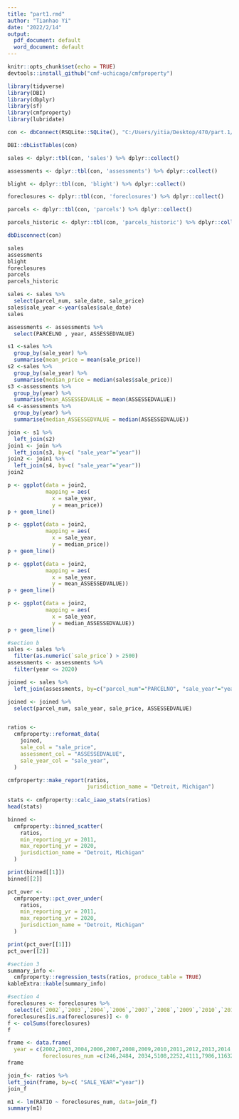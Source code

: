 ```yaml
---
title: "part1.rmd"
author: "Tianhao Yi"
date: "2022/2/14"
output:
  pdf_document: default
  word_document: default
---
```


```r
knitr::opts_chunk$set(echo = TRUE)
devtools::install_github("cmf-uchicago/cmfproperty")

library(tidyverse)
library(DBI)
library(dbplyr)
library(sf)
library(cmfproperty)
library(lubridate)
```


```r
con <- dbConnect(RSQLite::SQLite(), "C:/Users/yitia/Desktop/470/part.1/detroit.sqlite")

DBI::dbListTables(con)

sales <- dplyr::tbl(con, 'sales') %>% dplyr::collect()

assessments <- dplyr::tbl(con, 'assessments') %>% dplyr::collect()

blight <- dplyr::tbl(con, 'blight') %>% dplyr::collect()

foreclosures <- dplyr::tbl(con, 'foreclosures') %>% dplyr::collect()

parcels <- dplyr::tbl(con, 'parcels') %>% dplyr::collect()

parcels_historic <- dplyr::tbl(con, 'parcels_historic') %>% dplyr::collect()

dbDisconnect(con)

sales
assessments
blight
foreclosures
parcels
parcels_historic
```



```r
sales <- sales %>% 
  select(parcel_num, sale_date, sale_price) 
sales$sale_year <-year(sales$sale_date)
sales

assessments <- assessments %>% 
  select(PARCELNO , year, ASSESSEDVALUE)

s1 <-sales %>%
  group_by(sale_year) %>%
  summarise(mean_price = mean(sale_price))
s2 <-sales %>%
  group_by(sale_year) %>%
  summarise(median_price = median(sales$sale_price))
s3 <-assessments %>%
  group_by(year) %>%
  summarise(mean_ASSESSEDVALUE = mean(ASSESSEDVALUE))
s4 <-assessments %>%
  group_by(year) %>%
  summarise(median_ASSESSEDVALUE = median(ASSESSEDVALUE))
```
```r
join <- s1 %>% 
  left_join(s2)
join1 <- join %>% 
  left_join(s3, by=c( "sale_year"="year"))
join2 <- join1 %>% 
  left_join(s4, by=c( "sale_year"="year"))
join2
```



```r
p <- ggplot(data = join2,
            mapping = aes(
              x = sale_year,
              y = mean_price))
p + geom_line()
```


```r
p <- ggplot(data = join2,
            mapping = aes(
              x = sale_year,
              y = median_price))
p + geom_line()
```

```r
p <- ggplot(data = join2,
            mapping = aes(
              x = sale_year,
              y = mean_ASSESSEDVALUE))
p + geom_line()
```


```r
p <- ggplot(data = join2,
            mapping = aes(
              x = sale_year,
              y = median_ASSESSEDVALUE))
p + geom_line()
```

```r
#section b
sales <- sales %>% 
  filter(as.numeric(`sale_price`) > 2500)
assessments <- assessments %>% 
  filter(year <= 2020)

joined <- sales %>% 
  left_join(assessments, by=c("parcel_num"="PARCELNO", "sale_year"="year"))

joined <- joined %>%
  select(parcel_num, sale_year, sale_price, ASSESSEDVALUE)


ratios <-
  cmfproperty::reformat_data(
    joined,
    sale_col = "sale_price",
    assessment_col = "ASSESSEDVALUE",
    sale_year_col = "sale_year",
  )

cmfproperty::make_report(ratios, 
                         jurisdiction_name = "Detroit, Michigan")
                         
stats <- cmfproperty::calc_iaao_stats(ratios)
head(stats)
```

```r
binned <- 
  cmfproperty::binned_scatter(
    ratios,
    min_reporting_yr = 2011,
    max_reporting_yr = 2020,
    jurisdiction_name = "Detroit, Michigan"
  )

print(binned[[1]])
binned[[2]]
```


```r
pct_over <-
  cmfproperty::pct_over_under(
    ratios,
    min_reporting_yr = 2011,
    max_reporting_yr = 2020,
    jurisdiction_name = "Detroit, Michigan"
  )

print(pct_over[[1]])
pct_over[[2]]
```

```r
#section 3
summary_info <-
  cmfproperty::regression_tests(ratios, produce_table = TRUE)
kableExtra::kable(summary_info)
```

```r
#section 4
foreclosures <- foreclosures %>% 
  select(c(`2002`,`2003`,`2004`,`2006`,`2007`,`2008`,`2009`,`2010`,`2011`,`2012`,`2013`,`2014`,`2015`,`2016`,`2017`,`2018`,`2019`))
foreclosures[is.na(foreclosures)] <- 0
f <- colSums(foreclosures)
f
```

```r
frame <- data.frame(
  year = c(2002,2003,2004,2006,2007,2008,2009,2010,2011,2012,2013,2014,2015,2016,2017,2018,2019),
           foreclosures_num =c(246,2484, 2034,5108,2252,4111,7986,11632,12999,20040,18785,23845,24340,12590,6289,3880,2748))
frame
```

```r
join_f<- ratios %>%
left_join(frame, by=c( "SALE_YEAR"="year"))
join_f
```

```r
m1 <- lm(RATIO ~ foreclosures_num, data=join_f)
summary(m1)
```
